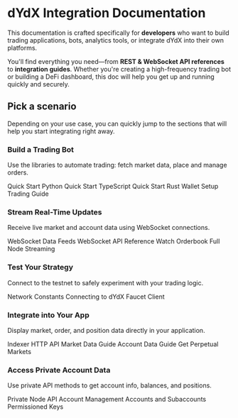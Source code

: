 
# dYdX Integration Documentation

This documentation is crafted specifically for **developers** who want to build trading applications, bots, analytics tools, or integrate dYdX into their own platforms.

You'll find everything you need—from **REST & WebSocket API references** to **integration guides**. Whether you're creating a high-frequency trading bot or building a DeFi dashboard, this doc will help you get up and running quickly and securely.

## Pick a scenario
Depending on your use case, you can quickly jump to the sections that will help you start integrating right away.

### **Build a Trading Bot**  
Use the libraries to automate trading: fetch market data, place and manage orders.

<LinkButtonGroup>
  <LinkButton href="/interaction/client/quick-start-py">Quick Start Python</LinkButton>
  <LinkButton href="/interaction/client/quick-start-ts">Quick Start TypeScript</LinkButton>
  <LinkButton href="/interaction/client/quick-start-rs">Quick Start Rust</LinkButton>
  <LinkButton href="/interaction/wallet-setup">Wallet Setup</LinkButton>
  <LinkButton href="/interaction/trading">Trading Guide</LinkButton>
</LinkButtonGroup>

### **Stream Real-Time Updates**
Receive live market and account data using WebSocket connections.

<LinkButtonGroup>
  <LinkButton href="/interaction/data/feeds">WebSocket Data Feeds</LinkButton>
  <LinkButton href="/indexer-client/websockets">WebSocket API Reference</LinkButton>
  <LinkButton href="/interaction/data/watch-orderbook">Watch Orderbook</LinkButton>
  <LinkButton href="/nodes/full-node-streaming">Full Node Streaming</LinkButton>
</LinkButtonGroup>

### **Test Your Strategy**
Connect to the testnet to safely experiment with your trading logic.

<LinkButtonGroup>
  <LinkButton href="/nodes/network-constants">Network Constants</LinkButton>
  <LinkButton href="/interaction/endpoints">Connecting to dYdX</LinkButton>
  <LinkButton href="/faucet-client">Faucet Client</LinkButton>
</LinkButtonGroup>

### **Integrate into Your App**
Display market, order, and position data directly in your application.

<LinkButtonGroup>
  <LinkButton href="/indexer-client/http">Indexer HTTP API</LinkButton>
  <LinkButton href="/interaction/data/market">Market Data Guide</LinkButton>
  <LinkButton href="/interaction/data/accounts">Account Data Guide</LinkButton>
  <LinkButton href="/indexer-client/http/markets/get_perpetual_markets">Get Perpetual Markets</LinkButton>
</LinkButtonGroup>

### **Access Private Account Data**
Use private API methods to get account info, balances, and positions.

<LinkButtonGroup>
  <LinkButton href="/node-client/private">Private Node API</LinkButton>
  <LinkButton href="/interaction/data/accounts">Account Management</LinkButton>
  <LinkButton href="/concepts/trading/accounts">Accounts and Subaccounts</LinkButton>
  <LinkButton href="/interaction/permissioned-keys">Permissioned Keys</LinkButton>
</LinkButtonGroup>
